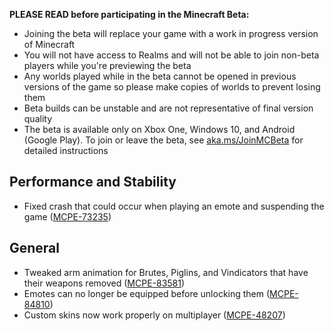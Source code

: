 **PLEASE READ before participating in the Minecraft Beta:**

-   Joining the beta will replace your game with a work in progress version of Minecraft
-   You will not have access to Realms and will not be able to join non-beta players while you're previewing the beta
-   Any worlds played while in the beta cannot be opened in previous versions of the game so please make copies of worlds to prevent losing them
-   Beta builds can be unstable and are not representative of final version quality
-   The beta is available only on Xbox One, Windows 10, and Android (Google Play). To join or leave the beta, see [aka.ms/JoinMCBeta](https://aka.ms/JoinMCBeta) for detailed instructions

## **Performance and Stability** 

-   Fixed crash that could occur when playing an emote and suspending the game ([MCPE-73235](https://bugs.mojang.com/browse/MCPE-73235)) 

## **General** 

-   Tweaked arm animation for Brutes, Piglins, and Vindicators that have their weapons removed ([MCPE-83581](https://bugs.mojang.com/browse/MCPE-83581)) 
-   Emotes can no longer be equipped before unlocking them ([MCPE-84810](https://bugs.mojang.com/browse/MCPE-84810)) 
-   Custom skins now work properly on multiplayer ([MCPE-48207](https://bugs.mojang.com/browse/MCPE-48207))